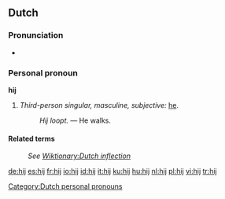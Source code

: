 ==Dutch==

===Pronunciation===
* {{IPA|/heI/}}

===Personal pronoun===
{{rfc-header|Personal pronoun}}
'''hij'''

# ''Third-person singular, masculine, subjective:'' [[he]].
#: ''Hij loopt.'' &mdash; He walks.

====Related terms====
: ''See [[Wiktionary:Dutch inflection#Pronouns|Wiktionary:Dutch inflection]]''

[[Category:Dutch personal pronouns]]

[[de:hij]]
[[es:hij]]
[[fr:hij]]
[[io:hij]]
[[id:hij]]
[[it:hij]]
[[ku:hij]]
[[hu:hij]]
[[nl:hij]]
[[pl:hij]]
[[vi:hij]]
[[tr:hij]]